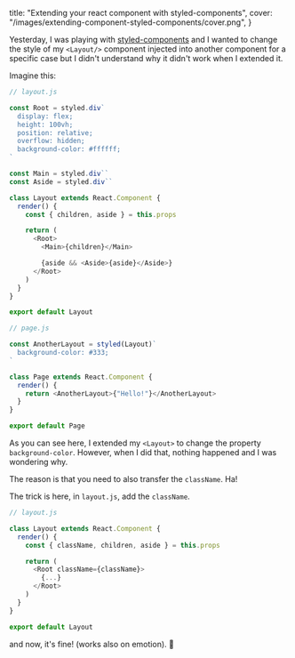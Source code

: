   title: "Extending your react component with styled-components",
  cover: "/images/extending-component-styled-components/cover.png",
}

Yesterday, I was playing with [styled-components](https://www.styled-components.com/) and I wanted to change the style of my `<Layout/>` component injected into another component for a specific case but I didn't understand why it didn't work when I extended it.

Imagine this:

```javascript
// layout.js

const Root = styled.div`
  display: flex;
  height: 100vh;
  position: relative;
  overflow: hidden;
  background-color: #ffffff;
`

const Main = styled.div``
const Aside = styled.div``

class Layout extends React.Component {
  render() {
    const { children, aside } = this.props

    return (
      <Root>
        <Main>{children}</Main>

        {aside && <Aside>{aside}</Aside>}
      </Root>
    )
  }
}

export default Layout
```

```javascript
// page.js

const AnotherLayout = styled(Layout)`
  background-color: #333;
`

class Page extends React.Component {
  render() {
    return <AnotherLayout>{"Hello!"}</AnotherLayout>
  }
}

export default Page
```

As you can see here, I extended my `<Layout>` to change the property `background-color`. However, when I did that, nothing happened and I was wondering why.

The reason is that you need to also transfer the `className`. Ha!

The trick is here, in `layout.js`, add the `className`.

```javascript
// layout.js

class Layout extends React.Component {
  render() {
    const { className, children, aside } = this.props

    return (
      <Root className={className}>
        {...}
      </Root>
    )
  }
}

export default Layout
```

and now, it's fine! (works also on emotion). 🙏
